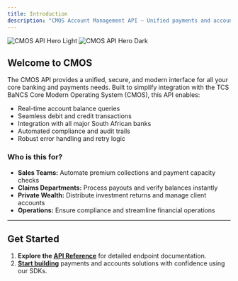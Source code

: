 ```yaml
---
title: Introduction
description: "CMOS Account Management API – Unified payments and account operations for modern financial services."
---
```


<img
  className="block dark:hidden"
  src="/images/hero-light.png"
  alt="CMOS API Hero Light"
/>
<img
  className="hidden dark:block"
  src="/images/hero-dark.png"
  alt="CMOS API Hero Dark"
/>

## Welcome to CMOS

The CMOS API provides a unified, secure, and modern interface for all your core banking and payments needs. Built to simplify integration with the TCS BaNCS Core Modern Operating System (CMOS), this API enables:

- Real-time account balance queries
- Seamless debit and credit transactions
- Integration with all major South African banks
- Automated compliance and audit trails
- Robust error handling and retry logic

### Who is this for?
- **Sales Teams:** Automate premium collections and payment capacity checks
- **Claims Departments:** Process payouts and verify balances instantly
- **Private Wealth:** Distribute investment returns and manage client accounts
- **Operations:** Ensure compliance and streamline financial operations

---

## Get Started

1. **Explore the [API Reference](https://cmos.mintlify.app/api-reference/account-operations/get-account-balance)** for detailed endpoint documentation.
2. **[Start building](/quickstart)** payments and accounts solutions with confidence using our SDKs.


